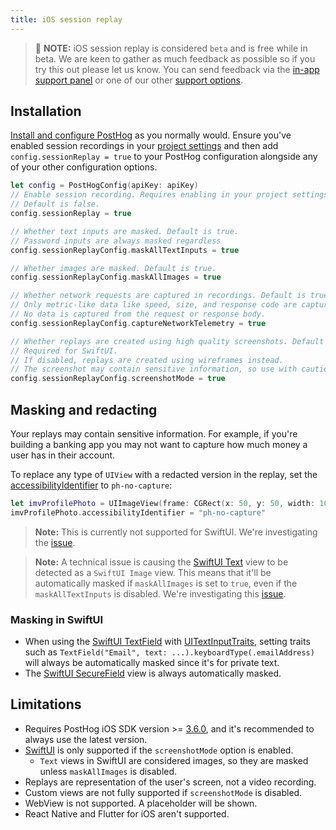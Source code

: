 ```yaml
---
title: iOS session replay
---
```


> 🚧 **NOTE:** iOS session replay is considered `beta` and is free while in beta. We are keen to gather as much feedback as possible so if you try this out please let us know. You can send feedback via the [in-app support panel](https://us.posthog.com#panel=support%3Afeedback%3Asession_replay%3Alow) or one of our other [support options](/docs/support-options).

## Installation
[Install and configure PostHog]((/docs/libraries/ios#installation)) as you normally would. Ensure you've enabled session recordings in your [project settings](/docs/session-replay/installation#step-two-enable-session-recordings-in-your-project-settings) and then add `config.sessionReplay = true` to your PostHog configuration alongside any of your other configuration options.  

```swift
let config = PostHogConfig(apiKey: apiKey)
// Enable session recording. Requires enabling in your project settings as well.
// Default is false.
config.sessionReplay = true

// Whether text inputs are masked. Default is true.
// Password inputs are always masked regardless
config.sessionReplayConfig.maskAllTextInputs = true

// Whether images are masked. Default is true.
config.sessionReplayConfig.maskAllImages = true

// Whether network requests are captured in recordings. Default is true
// Only metric-like data like speed, size, and response code are captured. 
// No data is captured from the request or response body.
config.sessionReplayConfig.captureNetworkTelemetry = true

// Whether replays are created using high quality screenshots. Default is false.
// Required for SwiftUI.
// If disabled, replays are created using wireframes instead.
// The screenshot may contain sensitive information, so use with caution
config.sessionReplayConfig.screenshotMode = true
```

## Masking and redacting

Your replays may contain sensitive information. For example, if you're building a banking app you may not want to capture how much money a user has in their account. 

To replace any type of `UIView` with a redacted version in the replay, set the [accessibilityIdentifier](https://developer.apple.com/documentation/uikit/uiaccessibilityidentification/1623132-accessibilityidentifier) to `ph-no-capture`:

```swift
let imvProfilePhoto = UIImageView(frame: CGRect(x: 50, y: 50, width: 100, height: 100))
imvProfilePhoto.accessibilityIdentifier = "ph-no-capture"
```

> **Note:** This is currently not supported for SwiftUI. We're investigating the [issue](https://github.com/PostHog/posthog-ios/issues/162).

> **Note:** A technical issue is causing the [SwiftUI Text](https://developer.apple.com/documentation/swiftui/text) view to be detected as a `SwiftUI Image` view. This means that it'll be automatically masked if `maskAllImages` is set to `true`, even if the `maskAllTextInputs` is disabled. We're investigating this [issue](https://github.com/PostHog/posthog-ios/issues/163).


### Masking in SwiftUI

- When using the [SwiftUI TextField](https://developer.apple.com/documentation/swiftui/textfield) with [UITextInputTraits](https://developer.apple.com/documentation/uikit/uitextinputtraits), setting traits such as `TextField("Email", text: ...).keyboardType(.emailAddress)` will always be automatically masked since it's for private text.
- The [SwiftUI SecureField](https://developer.apple.com/documentation/swiftui/securefield) view is always automatically masked.

## Limitations

- Requires PostHog iOS SDK version >= [3.6.0](https://github.com/PostHog/posthog-ios/releases), and it's recommended to always use the latest version.
- [SwiftUI](https://developer.apple.com/xcode/swiftui/) is only supported if the `screenshotMode` option is enabled.
  - `Text` views in SwiftUI are considered images, so they are masked unless `maskAllImages` is disabled. 
- Replays are representation of the user's screen, not a video recording.
- Custom views are not fully supported if `screenshotMode` is disabled.
- WebView is not supported. A placeholder will be shown.
- React Native and Flutter for iOS aren't supported.

